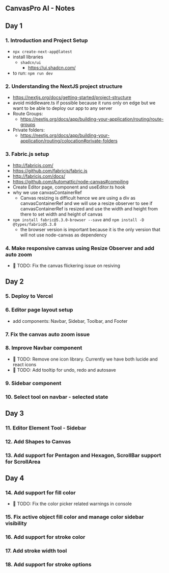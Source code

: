 ## CanvasPro AI - Notes

## Day 1

### 1. Introduction and Project Setup

- `npx create-next-app@latest`
- install libraries
  - `shadcn/ui`
    - https://ui.shadcn.com/
- to run: `npm run dev`

### 2. Understanding the NextJS project structure

- https://nextjs.org/docs/getting-started/project-structure
- avoid middleware.ts if possible because it runs only on edge but we want to be able to deploy our app to any server
- Route Groups:
  - https://nextjs.org/docs/app/building-your-application/routing/route-groups
- Private folders:
  - https://nextjs.org/docs/app/building-your-application/routing/colocation#private-folders

### 3. Fabric.js setup

- http://fabricjs.com/
- https://github.com/fabricjs/fabric.js
- http://fabricjs.com/docs/
- https://github.com/Automattic/node-canvas#compiling
- Create Editor page, component and useEditor.ts hook
- why we use canvasContainerRef
  - Canvas resizing is difficult hence we are using a div as canvasContainerRef and we will use a resize observer to see if canvasContainerRef is resized and use the width and height from there to set width and height of canvas
- `npm install fabric@5.3.0-browser --save` and `npm install -D @types/fabric@5.3.0`
  - the browser version is important because it is the only version that will not use node-canvas as dependency

### 4. Make responsive canvas using Resize Observer and add auto zoom

- 🚨 TODO: Fix the canvas flickering issue on resiving

## Day 2

### 5. Deploy to Vercel

### 6. Editor page layout setup

- add components: Navbar, Sidebar, Toolbar, and Footer

### 7. Fix the canvas auto zoom issue

### 8. Improve Navbar component

- 🚨 TODO: Remove one icon library. Currently we have both lucide and react icons
- 🚨 TODO: Add tooltip for undo, redo and autosave

### 9. Sidebar component

### 10. Select tool on navbar - selected state

## Day 3

### 11. Editor Element Tool - Sidebar

### 12. Add Shapes to Canvas

### 13. Add support for Pentagon and Hexagon, ScrollBar support for ScrollArea

## Day 4

### 14. Add support for fill color

- 🚨 TODO: Fix the color picker related warnings in console

### 15. Fix active object fill color and manage color sidebar visibility

### 16. Add support for stroke color

### 17. Add stroke width tool

### 18. Add support for stroke options
